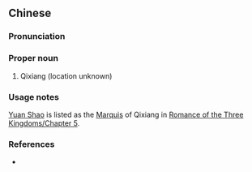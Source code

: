 {{also|祁乡}}
==Chinese==
{{zh-forms|s=祁乡}}

===Pronunciation===
{{zh-pron
|m=Qíxiāng
|cat=pn
}}

===Proper noun===
{{zh-proper noun}}

# {{lb|zh|archaic}} Qixiang (location unknown)

===Usage notes===
[[w:Yuan Shao|Yuan Shao]] is listed as the [[Marquis]] of Qixiang in [[s:Romance of the Three Kingdoms/Chapter 5#8|Romance of the Three Kingdoms/Chapter 5]].

===References===
* {{cite-book
|last=Luo
|first=Guanzhong
|authorlink=w:Luo Guanzhong
|coauthors=
|year=
|title=[[s:Romance of the Three Kingdoms/Chapter 5#8|Romance of the Three Kingdoms/Chapter 5]]
|language=Mandarin/English
|publisher=
|location=
}}